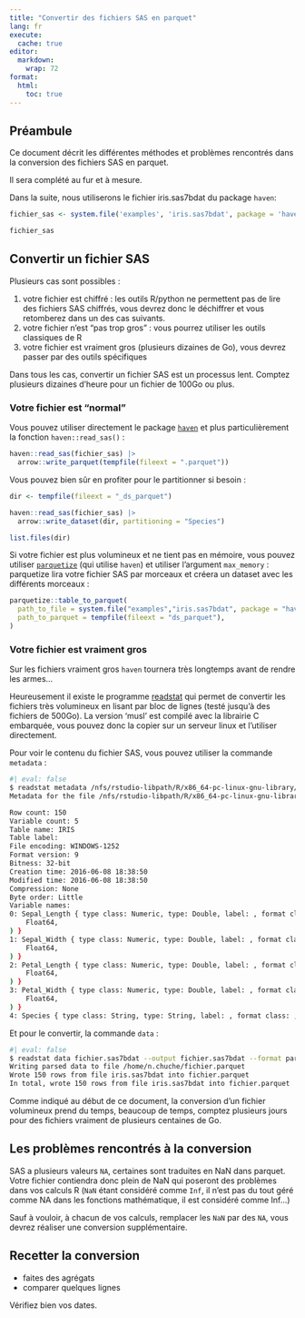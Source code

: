 ```yaml
---
title: "Convertir des fichiers SAS en parquet"
lang: fr
execute: 
  cache: true
editor: 
  markdown: 
    wrap: 72
format:
  html:
    toc: true
---
```



## Préambule

Ce document décrit les différentes méthodes et problèmes rencontrés dans la
conversion des fichiers SAS en parquet.

Il sera complété au fur et à mesure.

Dans la suite, nous utiliserons le fichier iris.sas7bdat du package `haven`:

```r
fichier_sas <- system.file('examples', 'iris.sas7bdat', package = 'haven')

fichier_sas
```

## Convertir un fichier SAS

Plusieurs cas sont possibles :

1. votre fichier est chiffré : les outils R/python ne permettent pas de lire des
fichiers SAS chiffrés, vous devrez donc le déchiffrer et vous retomberez dans un
des cas suivants.
1. votre fichier n'est "pas trop gros" : vous pourrez utiliser les outils
classiques de R
1. votre fichier est vraiment gros (plusieurs dizaines de Go), vous devrez
passer par des outils spécifiques

Dans tous les cas, convertir un fichier SAS est un processus lent. Comptez
plusieurs dizaines d'heure pour un fichier de 100Go ou plus.

### Votre fichier est "normal"

Vous pouvez utiliser directement le package
[`haven`](https://haven.tidyverse.org/) et plus particulièrement la fonction
`haven::read_sas()` :

```r
haven::read_sas(fichier_sas) |>
  arrow::write_parquet(tempfile(fileext = ".parquet"))
```

Vous pouvez bien sûr en profiter pour le partitionner si besoin :

```r
dir <- tempfile(fileext = "_ds_parquet")

haven::read_sas(fichier_sas) |>
  arrow::write_dataset(dir, partitioning = "Species")

list.files(dir)
```

Si votre fichier est plus volumineux et ne tient pas en mémoire, vous pouvez
utiliser
[`parquetize`](https://ddotta.github.io/parquetize/reference/table_to_parquet.html)
(qui utilise `haven`) et utiliser l'argument `max_memory` : parquetize lira
votre fichier SAS par morceaux et créera un dataset avec les différents morceaux
:

```r
parquetize::table_to_parquet(
  path_to_file = system.file("examples","iris.sas7bdat", package = "haven"),
  path_to_parquet = tempfile(fileext = "ds_parquet"),
)
```

### Votre fichier est vraiment gros

Sur les fichiers vraiment gros `haven` tournera très longtemps avant de rendre
les armes...

Heureusement il existe le programme
[readstat](https://github.com/curtisalexander/readstat-rs) qui permet de
convertir les fichiers très volumineux en lisant par bloc de lignes (testé
jusqu'à des fichiers de 500Go). La version 'musl' est compilé avec la librairie
C embarquée, vous pouvez donc la copier sur un serveur linux et l'utiliser
directement.

Pour voir le contenu du fichier SAS, vous pouvez utiliser la commande `metadata`
:

```sh
#| eval: false
$ readstat metadata /nfs/rstudio-libpath/R/x86_64-pc-linux-gnu-library/4.3.1/haven/examples/iris.sas7bdat
Metadata for the file /nfs/rstudio-libpath/R/x86_64-pc-linux-gnu-library/4.3.1/haven/examples/iris.sas7bdat

Row count: 150
Variable count: 5
Table name: IRIS
Table label:
File encoding: WINDOWS-1252
Format version: 9
Bitness: 32-bit
Creation time: 2016-06-08 18:38:50
Modified time: 2016-06-08 18:38:50
Compression: None
Byte order: Little
Variable names:
0: Sepal_Length { type class: Numeric, type: Double, label: , format class: , format: BEST, arrow logical data type: Float64, arrow physical data type: Primitive(
    Float64,
) }
1: Sepal_Width { type class: Numeric, type: Double, label: , format class: , format: BEST, arrow logical data type: Float64, arrow physical data type: Primitive(
    Float64,
) }
2: Petal_Length { type class: Numeric, type: Double, label: , format class: , format: BEST, arrow logical data type: Float64, arrow physical data type: Primitive(
    Float64,
) }
3: Petal_Width { type class: Numeric, type: Double, label: , format class: , format: BEST, arrow logical data type: Float64, arrow physical data type: Primitive(
    Float64,
) }
4: Species { type class: String, type: String, label: , format class: , format: $, arrow logical data type: Utf8, arrow physical data type: Utf8 }
```

Et pour le convertir, la commande `data` :

```sh
#| eval: false
$ readstat data fichier.sas7bdat --output fichier.sas7bdat --format parquet
Writing parsed data to file /home/n.chuche/fichier.parquet
Wrote 150 rows from file iris.sas7bdat into fichier.parquet
In total, wrote 150 rows from file iris.sas7bdat into fichier.parquet
```

Comme indiqué au début de ce document, la conversion d'un fichier volumineux
prend du temps, beaucoup de temps, comptez plusieurs jours pour des fichiers
vraiment de plusieurs centaines de Go.

## Les problèmes rencontrés à la conversion

SAS a plusieurs valeurs `NA`, certaines sont traduites en NaN dans parquet.
Votre fichier contiendra donc plein de NaN qui poseront des problèmes dans vos
calculs R (`NaN` étant considéré comme `Inf`, il n'est pas du tout géré comme NA
dans les fonctions mathématique, il est considéré comme Inf...)

Sauf à vouloir, à chacun de vos calculs, remplacer les `NaN` par des `NA`, vous
devrez réaliser une conversion supplémentaire.

## Recetter la conversion

* faites des agrégats
* comparer quelques lignes

Vérifiez bien vos dates.

